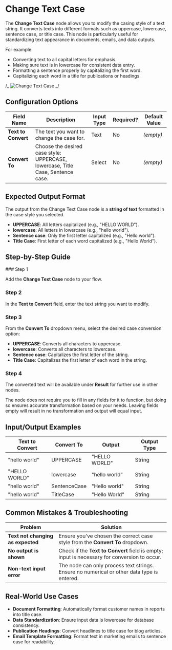 
# Change Text Case

The **Change Text Case** node allows you to modify the casing style of a text string. It converts texts into different formats such as uppercase, lowercase, sentence case, or title case. This node is particularly useful for standardizing text appearance in documents, emails, and data outputs.

For example:

- Converting text to all capital letters for emphasis.
- Making sure text is in lowercase for consistent data entry.
- Formatting a sentence properly by capitalizing the first word.
- Capitalizing each word in a title for publications or headings.

/_ ![Change Text Case](./change-text-case.png) _/

## Configuration Options

| Field Name          | Description                                                                     | Input Type | Required? | Default Value |
| ------------------- | ------------------------------------------------------------------------------- | ---------- | --------- | ------------- |
| **Text to Convert** | The text you want to change the case for.                                       | Text       | No        | _(empty)_     |
| **Convert To**      | Choose the desired case style: UPPERCASE, lowercase, Title Case, Sentence case. | Select     | No        | _(empty)_     |

## Expected Output Format

The output from the Change Text Case node is a **string of text** formatted in the case style you selected.

- **UPPERCASE**: All letters capitalized (e.g., "HELLO WORLD").
- **lowercase**: All letters in lowercase (e.g., "hello world").
- **Sentence case**: Only the first letter capitalized (e.g., "Hello world").
- **Title Case**: First letter of each word capitalized (e.g., "Hello World").

## Step-by-Step Guide

<Steps>
### Step 1

Add the **Change Text Case** node to your flow.

### Step 2

In the **Text to Convert** field, enter the text string you want to modify.

### Step 3

From the **Convert To** dropdown menu, select the desired case conversion option:

- **UPPERCASE**: Converts all characters to uppercase.
- **lowercase**: Converts all characters to lowercase.
- **Sentence case**: Capitalizes the first letter of the string.
- **Title Case**: Capitalizes the first letter of each word in the string.

### Step 4

The converted text will be available under **Result** for further use in other nodes.

</Steps>

<Callout type="info" title="Tip">
  The node does not require you to fill in any fields for it to function, but
  doing so ensures accurate transformation based on your needs. Leaving fields
  empty will result in no transformation and output will equal input.
</Callout>

## Input/Output Examples

| Text to Convert | Convert To   | Output        | Output Type |
| --------------- | ------------ | ------------- | ----------- |
| "hello world"   | UPPERCASE    | "HELLO WORLD" | String      |
| "HELLO WORLD"   | lowercase    | "hello world" | String      |
| "hello world"   | SentenceCase | "Hello world" | String      |
| "hello world"   | TitleCase    | "Hello World" | String      |

## Common Mistakes & Troubleshooting

| Problem                           | Solution                                                                                     |
| --------------------------------- | -------------------------------------------------------------------------------------------- |
| **Text not changing as expected** | Ensure you've chosen the correct case style from the **Convert To** dropdown.                |
| **No output is shown**            | Check if the **Text to Convert** field is empty; input is necessary for conversion to occur. |
| **Non-text input error**          | The node can only process text strings. Ensure no numerical or other data type is entered.   |

## Real-World Use Cases

- **Document Formatting**: Automatically format customer names in reports into title case.
- **Data Standardization**: Ensure input data is lowercase for database consistency.
- **Publication Headings**: Convert headlines to title case for blog articles.
- **Email Template Formatting**: Format text in marketing emails to sentence case for readability.
